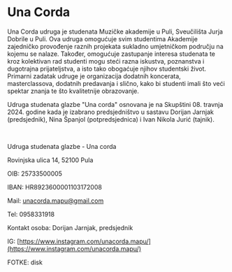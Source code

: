 # Una Corda

Una Corda udruga je studenata Muzičke akademije u Puli, Sveučilišta Jurja Dobrile u Puli. Ova udruga omogućuje svim studentima Akademije zajedničko provođenje raznih projekata sukladno umjetničkom području na kojemu se nalaze. Također, omogućuje zastupanje interesa studenata te kroz kolektivan rad studenti mogu steći razna iskustva, poznanstva i dugotrajna prijateljstva, a isto tako obogaćuje njihov studentski život. Primarni zadatak udruge je organizacija dodatnih koncerata, masterclassova, dodatnih predavanja i slično, kako bi studenti imali što veći spektar znanja te što kvalitetnije obrazovanje.

Udruga studenata glazbe "Una corda" osnovana je na Skupštini 08. travnja 2024. godine kada je izabrano predsjedništvo u sastavu Dorijan Jarnjak (predsjednik), Nina Španjol (potpredsjednica) i Ivan Nikola Jurić (tajnik).

<br />

Udruga studenata glazbe - Una corda

Rovinjska ulica 14, 52100 Pula

OIB: 25733500005

IBAN: HR8923600001103172008

Mail: [unacorda.mapu@gmail.com](mailto:unacorda.mapu@gmail.com)

Tel: 0958331918

Kontakt osoba: Dorijan Jarnjak, predsjednik

IG: [https://www.instagram.com/unacorda.mapu/](https://www.instagram.com/unacorda.mapu/)

FOTKE: disk

